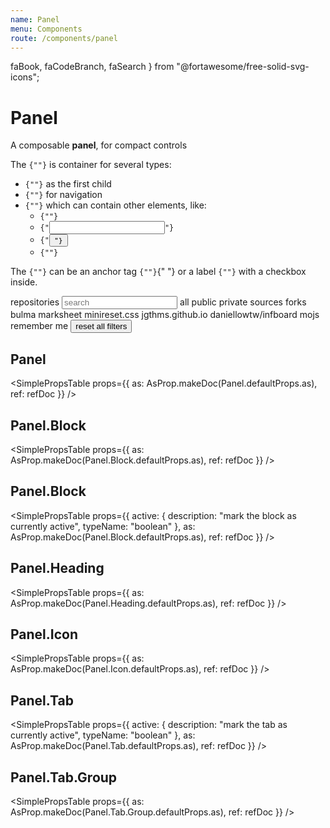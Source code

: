 ```yaml
---
name: Panel
menu: Components
route: /components/panel
---
```


  faBook,
  faCodeBranch,
  faSearch
} from "@fortawesome/free-solid-svg-icons";


# Panel

A composable **panel**, for compact controls

<div className="content">
  <p>
    The <code>{"<Panel>"}</code> is container for several types:
  </p>
  <ul>
    <li>
      <code>{"<Panel.Heading>"}</code> as the first child
    </li>
    <li>
      <code>{"<Panel.Tab.Group>"}</code> for navigation
    </li>
    <li>
      <code>{"<Panel.Block>"}</code> which can contain other elements, like:
      <ul>
        <li>
          <code>{"<Control>"}</code>
        </li>
        <li>
          <code>{"<Input>"}</code>
        </li>
        <li>
          <code>{"<Button>"}</code>
        </li>
        <li>
          <code>{"<Panel.Icon>"}</code>
        </li>
      </ul>
    </li>
  </ul>
  <p>
    The <code>{"<Panel.Block>"}</code> can be an anchor tag <code>{"<a>"}</code>{" "}
    or a label <code>{"<label>"}</code> with a checkbox inside.
  </p>
</div>

<Playground>
  <Panel>
    <Panel.Heading>repositories</Panel.Heading>
    <Panel.Block>
      <Control iconLeft>
        <Input size="small" type="text" placeholder="search" />
        <Icon size="small" align="left">
          <FontAwesomeIcon icon={faSearch} />
        </Icon>
      </Control>
    </Panel.Block>
    <Panel.Tab.Group>
      <Panel.Tab active>all</Panel.Tab>
      <Panel.Tab>public</Panel.Tab>
      <Panel.Tab>private</Panel.Tab>
      <Panel.Tab>sources</Panel.Tab>
      <Panel.Tab>forks</Panel.Tab>
    </Panel.Tab.Group>
    <Panel.Block as="a" active>
      <Panel.Icon>
        <FontAwesomeIcon icon={faBook} />
      </Panel.Icon>
      bulma
    </Panel.Block>
    <Panel.Block>
      <Panel.Icon>
        <FontAwesomeIcon icon={faBook} />
      </Panel.Icon>
      marksheet
    </Panel.Block>
    <Panel.Block>
      <Panel.Icon>
        <FontAwesomeIcon icon={faBook} />
      </Panel.Icon>
      minireset.css
    </Panel.Block>
    <Panel.Block>
      <Panel.Icon>
        <FontAwesomeIcon icon={faBook} />
      </Panel.Icon>
      jgthms.github.io
    </Panel.Block>
    <Panel.Block>
      <Panel.Icon>
        <FontAwesomeIcon icon={faCodeBranch} />
      </Panel.Icon>
      daniellowtw/infboard
    </Panel.Block>
    <Panel.Block>
      <Panel.Icon>
        <FontAwesomeIcon icon={faCodeBranch} />
      </Panel.Icon>
      mojs
    </Panel.Block>
    <Panel.Block as="label">
      <Checkbox />
      remember me
    </Panel.Block>
    <Panel.Block>
      <Button fullwidth color="link" outlined>
        reset all filters
      </Button>
    </Panel.Block>
  </Panel>
</Playground>

## Panel

<SimplePropsTable
  props={{
    as: AsProp.makeDoc(Panel.defaultProps.as),
    ref: refDoc
  }}
/>

<AsProp component={Panel} componentName="Panel" />

## Panel.Block

<SimplePropsTable
  props={{
    as: AsProp.makeDoc(Panel.Block.defaultProps.as),
    ref: refDoc
  }}
/>

<AsProp component={Panel.Block} componentName="Panel.Block" />

## Panel.Block

<SimplePropsTable
  props={{
    active: {
      description: "mark the block as currently active",
      typeName: "boolean"
    },
    as: AsProp.makeDoc(Panel.Block.defaultProps.as),
    ref: refDoc
  }}
/>

<AsProp component={Panel.Block} componentName="Panel.Block" />

## Panel.Heading

<SimplePropsTable
  props={{
    as: AsProp.makeDoc(Panel.Heading.defaultProps.as),
    ref: refDoc
  }}
/>

<AsProp component={Panel.Heading} componentName="Panel.Heading" />

## Panel.Icon

<SimplePropsTable
  props={{
    as: AsProp.makeDoc(Panel.Icon.defaultProps.as),
    ref: refDoc
  }}
/>

<AsProp component={Panel.Icon} componentName="Panel.Icon" />

## Panel.Tab

<SimplePropsTable
  props={{
    active: {
      description: "mark the tab as currently active",
      typeName: "boolean"
    },
    as: AsProp.makeDoc(Panel.Tab.defaultProps.as),
    ref: refDoc
  }}
/>

<AsProp component={Panel.Tab} componentName="Panel.Tab" />

## Panel.Tab.Group

<SimplePropsTable
  props={{
    as: AsProp.makeDoc(Panel.Tab.Group.defaultProps.as),
    ref: refDoc
  }}
/>

<AsProp component={Panel.Tab.Group} componentName="Panel.Tab.Group" />
